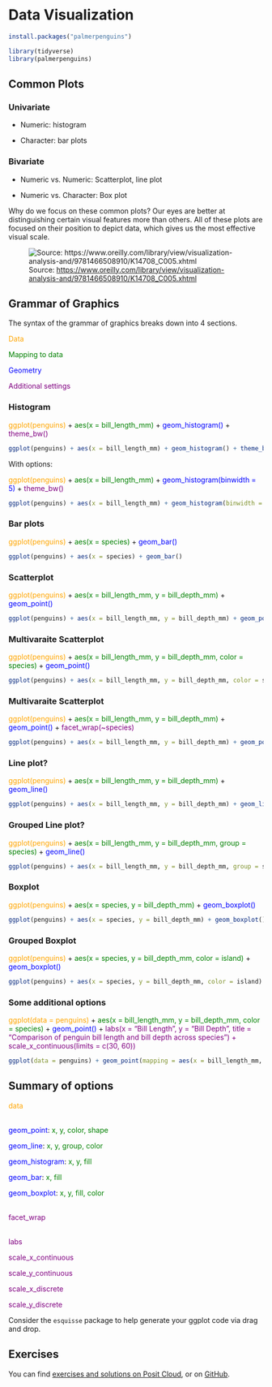 # Data Visualization

```r
install.packages("palmerpenguins")
```

```r
library(tidyverse)
library(palmerpenguins)
```

## Common Plots

### Univariate

-   Numeric: histogram

-   Character: bar plots

### Bivariate

-   Numeric vs. Numeric: Scatterplot, line plot

-   Numeric vs. Character: Box plot

Why do we focus on these common plots? Our eyes are better at distinguishing certain visual features more than others. All of these plots are focused on their position to depict data, which gives us the most effective visual scale.

![Source: <https://www.oreilly.com/library/view/visualization-analysis-and/9781466508910/K14708_C005.xhtml>](https://www.oreilly.com/api/v2/epubs/9781466508910/files/image/fig5-1.png)

## Grammar of Graphics

The syntax of the grammar of graphics breaks down into 4 sections.

[Data]{style="color:orange"}

[Mapping to data]{style="color:green"}

[Geometry]{style="color:blue"}

[Additional settings]{style="color:purple"}

### Histogram

[ggplot(penguins)]{style="color:orange"} + [aes(x = bill_length_mm)]{style="color:green"} + [geom_histogram()]{style="color:blue"} + [theme_bw()]{style="color:purple"}

```r
ggplot(penguins) + aes(x = bill_length_mm) + geom_histogram() + theme_bw()
```

With options:

[ggplot(penguins)]{style="color:orange"} + [aes(x = bill_length_mm)]{style="color:green"} + [geom_histogram(binwidth = 5)]{style="color:blue"} + [theme_bw()]{style="color:purple"}

```r
ggplot(penguins) + aes(x = bill_length_mm) + geom_histogram(binwidth = 5) + theme_bw()
```

### Bar plots

[ggplot(penguins)]{style="color:orange"} + [aes(x = species)]{style="color:green"} + [geom_bar()]{style="color:blue"}

```r
ggplot(penguins) + aes(x = species) + geom_bar()
```

### Scatterplot

[ggplot(penguins)]{style="color:orange"} + [aes(x = bill_length_mm, y = bill_depth_mm)]{style="color:green"} + [geom_point()]{style="color:blue"}

```r
ggplot(penguins) + aes(x = bill_length_mm, y = bill_depth_mm) + geom_point()
```

### Multivaraite Scatterplot

[ggplot(penguins)]{style="color:orange"} + [aes(x = bill_length_mm, y = bill_depth_mm, color = species)]{style="color:green"} + [geom_point()]{style="color:blue"}

```r
ggplot(penguins) + aes(x = bill_length_mm, y = bill_depth_mm, color = species) + geom_point()
```

### Multivaraite Scatterplot

[ggplot(penguins)]{style="color:orange"} + [aes(x = bill_length_mm, y = bill_depth_mm)]{style="color:green"} + [geom_point()]{style="color:blue"} + [facet_wrap(\~species)]{style="color:purple"}

```r
ggplot(penguins) + aes(x = bill_length_mm, y = bill_depth_mm) + geom_point() + facet_wrap(~species)
```

### Line plot?

[ggplot(penguins)]{style="color:orange"} + [aes(x = bill_length_mm, y = bill_depth_mm)]{style="color:green"} + [geom_line()]{style="color:blue"}

```r
ggplot(penguins) + aes(x = bill_length_mm, y = bill_depth_mm) + geom_line()
```

### Grouped Line plot?

[ggplot(penguins)]{style="color:orange"} + [aes(x = bill_length_mm, y = bill_depth_mm, group = species)]{style="color:green"} + [geom_line()]{style="color:blue"}

```r
ggplot(penguins) + aes(x = bill_length_mm, y = bill_depth_mm, group = species) + geom_line()
```

### Boxplot

[ggplot(penguins)]{style="color:orange"} + [aes(x = species, y = bill_depth_mm)]{style="color:green"} + [geom_boxplot()]{style="color:blue"}

```r
ggplot(penguins) + aes(x = species, y = bill_depth_mm) + geom_boxplot()
```

### Grouped Boxplot

[ggplot(penguins)]{style="color:orange"} + [aes(x = species, y = bill_depth_mm, color = island)]{style="color:green"} + [geom_boxplot()]{style="color:blue"}

```r
ggplot(penguins) + aes(x = species, y = bill_depth_mm, color = island) + geom_boxplot()
```

### Some additional options

[ggplot(data = penguins)]{style="color:orange"} + [aes(x = bill_length_mm, y = bill_depth_mm, color = species)]{style="color:green"} + [geom_point()]{style="color:blue"} + [labs(x = "Bill Length", y = "Bill Depth", title = "Comparison of penguin bill length and bill depth across species") + scale_x_continuous(limits = c(30, 60))]{style="color:purple"}

```r
ggplot(data = penguins) + geom_point(mapping = aes(x = bill_length_mm, y = bill_depth_mm, color = species)) + labs(x = "Bill Length", y = "Bill Depth", title = "Comparison of penguin bill length and bill depth across species") + scale_x_continuous(limits = c(30, 60))
```

## Summary of options

[data]{style="color:orange"}

\
[geom_point]{style="color:blue"}: [x, y, color, shape]{style="color:green"}

[geom_line]{style="color:blue"}: [x, y, group, color]{style="color:green"}

[geom_histogram]{style="color:blue"}: [x, y, fill]{style="color:green"}

[geom_bar]{style="color:blue"}: [x, fill]{style="color:green"}

[geom_boxplot]{style="color:blue"}: [x, y, fill, color]{style="color:green"}

\
[facet_wrap]{style="color:purple"}

\
[labs]{style="color:purple"}

[scale_x_continuous]{style="color:purple"}

[scale_y_continuous]{style="color:purple"}

[scale_x_discrete]{style="color:purple"}

[scale_y_discrete]{style="color:purple"}

Consider the `esquisse` package to help generate your ggplot code via drag and drop.

## Exercises

You can find [exercises and solutions on Posit Cloud](https://posit.cloud/content/8245357), or on [GitHub](https://github.com/fhdsl/Intro_to_R_Exercises).

